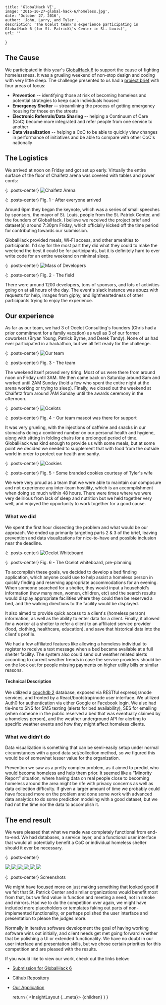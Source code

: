 
    title: 'GlobalHack VI',
    image: '2016-10-27-global-hack-6/homeless.jpg',
    date: 'October 27, 2016',
    author: 'John, Larry, and Tyler',
    description: 'The Ocelot team\'s experience participating in GlobalHack 6 (for St. Patrick\'s Center in St. Louis)',
    url: ''
}

## The Cause

We participated in this year's [GlobalHack 6](https://globalhack.org/globalhack-vi/) to support the cause of fighting homelessness.  It was a grueling weekend of non-stop design and coding with very little sleep. The challenge presented to us had a [project brief](https://drive.google.com/drive/folders/0B2mfdDRureR9Yk8wSk9MX1ZCME0) with four areas of focus:

* **Prevention** -- identifying those at risk of becoming homeless and potential strategies to keep such individuals housed
* **Emergency Shelter** -- streamlining the process of getting emergency housing for those on the streets
* **Electronic Referrals/Data Sharing** -- helping a Continuum of Care (CoC) become more integrated and refer people from one service to another
* **Data visualization** -- helping a CoC to be able to quickly view changes in performance of initiatives and be able to compare with other CoC's nationally

## The Logistics

We arrived at noon on Friday and got set up early.  Virtually the entire surface of the floor of Chaifetz arena was covered with tables and power cords:

{: .posts-center}
![Chaifetz Arena](/assets/images/posts/2016-10-27-global-hack-6/chaifetz.jpg)

{: .posts-center}
Fig. 1 - After everyone arrived

Around 6pm they began the keynote, which was a series of small speeches by sponsors, the mayor of St. Louis, people from the St. Patrick Center, and the founders of GlobalHack. I believe we received the project brief and dataset(s) around 7:30pm Friday, which officially kicked off the time period for contributing towards our submission.

GlobalHack provided meals, Wi-Fi access, and other amenities to participants. I'd say for the most part they did what they could to make the weekend the best it could be for participants, but it is definitely hard to ever write code for an entire weekend on minimal sleep.

{: .posts-center}
![Mass of Developers](/assets/images/posts/2016-10-27-global-hack-6/dev_mass.jpg)

{: .posts-center}
Fig. 2 - The field

There were around 1200 developers, tons of sponsors, and lots of activities going on at all hours of the day. The event's slack instance was abuzz with requests for help, images from giphy, and lightheartedness of other participants trying to enjoy the experience.

## Our experience

As far as our team, we had 3 of Ocelot Consulting's founders (Chris had a prior commitment for a family vacation) as well as 3 of our former coworkers (Bryan Young, Patrick Byrne, and Derek Tandy). None of us had ever participated in a hackathon, but we all felt ready for the challenge.

{: .posts-center}
![Our team](/assets/images/posts/2016-10-27-global-hack-6/team.jpg)

{: .posts-center}
Fig. 3 - The team

The weekend itself proved very tiring. Most of us were there from around noon on Friday until 3AM. We then came back on Saturday around 8am and worked until 2AM Sunday (hold a few who spent the entire night at the arena working or trying to sleep). Finally, we closed out the weekend at Chaifetz from around 7AM Sunday until the awards ceremony in the afternoon.

{: .posts-center}
![Ocelots](/assets/images/posts/2016-10-27-global-hack-6/ocelot.jpg)

{: .posts-center}
Fig. 4 - Our team mascot was there for support

It was very grueling, with the injections of caffeine and snacks in our stomachs doing a combined number on our personal health and hygiene, along with sitting in folding chairs for a prolonged period of time. GlobalHack was kind enough to provide us with some meals, but at some point we decided we needed to supplement that with food from the outside world in order to protect our health and sanity.

{: .posts-center}
![Cookies](/assets/images/posts/2016-10-27-global-hack-6/cookies.jpg)

{: .posts-center}
Fig. 5 - Some branded cookies courtesy of Tyler's wife

We were very proud as a team that we were able to maintain our composure and not experience any inter-team hostility, which is an accomplishment when doing so much within 48 hours. There were times where we were very delirious from lack of sleep and nutrition but we held together very well, and enjoyed the opportunity to work together for a good cause.

### What we did

We spent the first hour dissecting the problem and what would be our approach. We ended up primarily targeting parts 2 & 3 of the brief, leaving prevention and data visualizations for nice-to-have and possible inclusion near the deadline.

{: .posts-center}
![Ocelot Whiteboard](/assets/images/posts/2016-10-27-global-hack-6/whiteboard.jpg)

{: .posts-center}
Fig. 6 - The Ocelot whiteboard, pre-planning

To accomplish these goals, we decided to develop a bed finding application, which anyone could use to help assist a homeless person in quickly finding and reserving appropriate accommodations for an evening. When someone searched for a shelter, they would input a household's information (how many men, women, children, etc) and the search results would display appropriate facilities where they could then be reserved a bed, and the walking directions to the facility would be displayed.

It also aimed to provide quick access to a client's (homeless person) information, as well as the ability to enter data for a client. Finally, it allowed for a worker at a shelter to refer a client to an affiliated service provider (food, clothing, healthcare, education), and save that historical data into the client's profile.

We had a few affiliated features like allowing a homeless individual to register to receive a text message when a bed became available at a full shelter facility. The system also could send out weather related alerts according to current weather trends in case the service providers should be on the look out for people missing payments on higher utility bills or similar reasons.

#### Technical Description

We utilized a [couchdb 2](http://couchdb.apache.org/) database, exposed via RESTful expressjs/node services, and fronted by a React/bootstrap/node user interface. We utilized Auth0 for authentication via either Google or Facebook login. We also had tie-ins to SNS for SMS texting (alerts for bed availability), SES for emailing (when someone in the public reserved a bed that was eventually claimed by a homeless person), and the weather underground API for alerting to specific weather events and how they might affect homeless clients.

### What we didn't do

Data visualization is something that can be semi-easily setup under normal circumstances with a good data set/collection method, so we figured this would be of somewhat lesser value for the organization.

Prevention we saw as a pretty complex problem, as it aimed to predict who would become homeless and help them prior. It seemed like a "Minority Report" situation, where having data on real people close to becoming homeless around the area might be rife with privacy concerns as well as data collection difficulty. If given a larger amount of time we probably could have focused more on the problem and done some work with advanced data analytics to do some prediction modeling with a good dataset, but we had not the time nor the data to accomplish it.

## The end result

We were pleased that what we made was completely functional from end-to-end. We had databases, a service layer, and a functional user interface that would all potentially benefit a CoC or individual homeless shelter should it ever be necessary.

{: .posts-center}
<div class='globalhack-screenshots'>
    <a href="/assets/images/posts/2016-10-27-global-hack-6/screenshots/home.png" data-lightbox="screenshots" data-title="Main Menu">
    <img src="/assets/images/posts/2016-10-27-global-hack-6/screenshots/home.png">
    </a>
    <a href="/assets/images/posts/2016-10-27-global-hack-6/screenshots/main_menu.png" data-lightbox="screenshots" data-title="Main Menu">
    <img src="/assets/images/posts/2016-10-27-global-hack-6/screenshots/main_menu.png">
    </a>
    <a href="/assets/images/posts/2016-10-27-global-hack-6/screenshots/find_beds.png" data-lightbox="screenshots" data-title="Main Menu">
    <img src="/assets/images/posts/2016-10-27-global-hack-6/screenshots/find_beds.png">
    </a>
    <a href="/assets/images/posts/2016-10-27-global-hack-6/screenshots/register.png" data-lightbox="screenshots" data-title="Main Menu">
    <img src="/assets/images/posts/2016-10-27-global-hack-6/screenshots/register.png">
    </a>
    <a href="/assets/images/posts/2016-10-27-global-hack-6/screenshots/client_history.png" data-lightbox="screenshots" data-title="Main Menu">
    <img src="/assets/images/posts/2016-10-27-global-hack-6/screenshots/client_history.png">
    </a>
    <a href="/assets/images/posts/2016-10-27-global-hack-6/screenshots/shelter.png" data-lightbox="screenshots" data-title="Main Menu">
    <img src="/assets/images/posts/2016-10-27-global-hack-6/screenshots/shelter.png">
    </a>
</div>

{: .posts-center}
Screenshots

We might have focused more on just making something that looked good if we felt that St. Patrick Center and similar organizations would benefit most from that, but we find value in function and meeting a need, not in smoke and mirrors. Had we to do the competition over again, we might have included more placeholders or templates faking out parts of non-implemented functionality, or perhaps polished the user interface and presentation to please the judges more.

Normally in iterative software development the goal of having working software wins out initially, and client needs get met going forward whether that be polishing a UI or extended functionality. We have no doubt in our user interface and presentation skills, but we chose certain priorities for this competition and are pleased with the results.

If you would like to view our work, check out the links below:

* [Submission for GlobalHack 6](https://devpost.com/software/ocelot-consulting-s-global-hack-6-project)
* [Github Repository](https://github.com/ocelotconsulting/global-hack-6/tree/1.0)
* [Our Application](https://gh6.ocelotconsulting.com/)

    return (
        <InsightLayout {...meta}>
            {children}
        </InsightLayout>
    )
}
